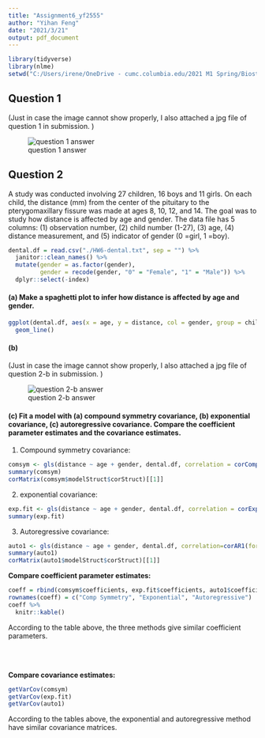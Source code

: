 ```yaml
---
title: "Assignment6_yf2555"
author: "Yihan Feng"
date: "2021/3/21"
output: pdf_document
---
```


```r
library(tidyverse)
library(nlme)
setwd("C:/Users/irene/OneDrive - cumc.columbia.edu/2021 M1 Spring/Biostatistical Methods 2/HW/HW6")
```

## Question 1

(Just in case the image cannot show properly, I also attached a jpg file of question 1 in submission. )

![question 1 answer](Q1.jpg)

\newpage

## Question 2

A study was conducted involving 27 children, 16 boys and 11 girls. On each child, the distance (mm) from the center of the pituitary to the pterygomaxillary fissure was made at ages 8, 10, 12, and 14. The goal was to study how distance is affected by age and gender. The data file has 5 columns: (1) observation number, (2) child number (1-27), (3) age, (4) distance measurement, and (5) indicator of gender (0 =girl, 1 =boy).

```r
dental.df = read.csv("./HW6-dental.txt", sep = "") %>%
  janitor::clean_names() %>%
  mutate(gender = as.factor(gender),
         gender = recode(gender, "0" = "Female", "1" = "Male")) %>%
  dplyr::select(-index)
```

#### (a) Make a spaghetti plot to infer how distance is affected by age and gender.

```r
ggplot(dental.df, aes(x = age, y = distance, col = gender, group = child)) + 
  geom_line()
```

\newpage

#### (b) 

(Just in case the image cannot show properly, I also attached a jpg file of question 2-b in submission. )

![question 2-b answer](Q2-b.jpg)

\newpage

#### (c) Fit a model with (a) compound symmetry covariance, (b) exponential covariance, (c) autoregressive covariance. Compare the coefficient parameter estimates and the covariance estimates.

1. Compound symmetry covariance: 

```r
comsym <- gls(distance ~ age + gender, dental.df, correlation = corCompSymm(form = ~ 1| child), method = "REML")
summary(comsym)
corMatrix(comsym$modelStruct$corStruct)[[1]]
```

\newpage

2. exponential covariance: 

```r
exp.fit <- gls(distance ~ age + gender, dental.df, correlation = corExp(form = ~ 1 |child), method = "REML")
summary(exp.fit)
```

\newpage

3. Autoregressive covariance:

```r
auto1 <- gls(distance ~ age + gender, dental.df, correlation=corAR1(form = ~ 1 |child), method = "REML")
summary(auto1)
corMatrix(auto1$modelStruct$corStruct)[[1]]
```

\newpage

**Compare coefficient parameter estimates:**
```r
coeff = rbind(comsym$coefficients, exp.fit$coefficients, auto1$coefficients)
rownames(coeff) = c("Comp Symmetry", "Exponential", "Autoregressive")
coeff %>%
  knitr::kable()
```

According to the table above, the three methods give similar coefficient parameters. 

<br>
<br>

**Compare covariance estimates:**
```r
getVarCov(comsym)
getVarCov(exp.fit)
getVarCov(auto1)
```

According to the tables above, the exponential and autoregressive method have similar covariance matrices. 